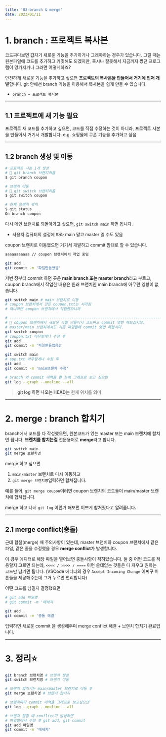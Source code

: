 ```yaml
---
title: '03-branch & merge'
date: 2023/01/11
---
```


# 1. branch : 프로젝트 복사본

코드짜다보면 갑자기 새로운 기능을 추가하거나 그래야하는 경우가 있습니다.
그럴 때는 원본파일에 코드를 추가하고 커밋해도 되겠지만,
혹시나 잘못해서 지금까지 짰던 프로그램이 망가지거나 그러면 어떻게하죠?

안전하게 새로운 기능을 추가하고 싶으면 **프로젝트의 복사본을 만들어서 거기에 먼저 개발**합니다.
git 안에선 branch 기능을 이용해서 복사본을 쉽게 만들 수 있습니다.

- `branch = 프로젝트 복사본`

---

## 1.1 프로젝트에 새 기능 필요

프로젝트 새 코드를 추가하고 싶으면, 코드를 직접 수정하는 것이 아니라, 프로젝트 사본을 만들어서 거기서 개발합니다.
e.g. 쇼핑몰에 쿠폰 기능을 추가하고 싶음

---

## 1.2 branch 생성 및 이동

```bash
# 프로젝트 사본 1개 생성
# 📝 git branch 브랜치이름
$ git branch coupon

# 브랜치 이동
# 📝 git switch 브랜치이름
$ git switch coupon

# 현재 브랜치 위치
$ git status
On branch coupon
```

다시 메인 브랜치로 되돌아가고 싶으면, `git switch main` 하면 됩니다.

- 사용자 컴퓨터의 설정에 따라 main 말고 master 일 수도 있음

coupon 브랜치로 이동했으면 거기서 개발하고 commit 맘대로 할 수 있습니다.

```coupon.txt
aaaaaaaaaaa // coupon 브랜치에서 작업 중임
```

```bash
git add .
git commit -m '파일만들었음'
```

저번 장부터 commit 하던 곳은 **main branch 또는 master branch**라고 부르고,
coupon branch에서 작업한 내용은 원래 브랜치인 main branch에 아무런 영향이 없습니다.

```sh
git switch main # main 브랜치로 이동
# coupon 브랜치에서 만든 coupon.txt는 사라짐
# 왜냐하면 coupon 브랜치에서 작업했으니까

# ---------------------------------------------------------------------------
# 📝 coupon 브랜치에서 새로운 파일 만들어서 코드짜고 commit 몇번 해보십시오.
# master/main 브랜치에서도 기존 파일들에 commit 몇번 해봅시다.
git switch coupon
# coupon.txt 아무렇게나 수정 후
git add .
git commit -m '파일만들었음2'

git switch main
# app.txt 아무렇게나 수정 후
git add .
git commit -m 'main브랜치 수정'

# branch 와 commit 내역을 한 눈에 그래프로 보고 싶으면
git log --graph --oneline --all
```

> **git log 하면 나오는 HEAD**는 현재 위치를 의미

---

# 2. merge : branch 합치기

branch에서 코드를 다 작성했으면, 원본코드가 있는 master 또는 main 브랜치에 합치면 됩니다.
**브랜치를 합치는걸** 전문용어로 **merge**라고 합니다.

```sh
git switch main
git merge 브랜치명
```

merge 하고 싶으면

1. `main/master` 브랜치로 다시 이동하고
2. `git merge 브랜치명`입력하면 합쳐집니다.

예를 들어, `git merge coupon`이러면 coupon 브랜치의 코드들이 main/master 브랜치에 합쳐집니다.

merge 하고 나서 `git log` 이런거 해보면 이쁘게 합쳐줬다고 알려줍니다.

---

## 2.1 merge conflict(충돌)

근데 합칠(merge) 때 주의사항이 있는데,
master 브랜치와 coupon 브랜치에서 같은 파일, 같은 줄을 수정했을 경우 **merge conflict**가 발생합니다.

이 경우 에디터로 해당 파일을 열어보면 충돌사항이 적혀있습니다. 둘 중 어떤 코드를 적용할지 고르면 되는데,
`<<<< / >>>> / ====` 이런 쓸데없는 것들은 다 지우고 원하는 코드만 남기면 됩니다.
(VSCode 에디터의 경우 `Accept Incoming Change` 어쩌구 버튼들을 제공해주는데 그거 누르면 편리합니다)

어떤 코드를 남길지 결정했으면

```bash
# git add 파일명
# git commit -m '메세지'

git add .
git commit -m '충돌 해결'
```

입력하면 새로운 commit 을 생성해주며 merge conflict 해결 + 브랜치 합치기 완료입니다.

---

# 3. 정리⭐

```bash
git branch 브랜치명 # 브랜치 생성
git switch 브랜치명 # 브랜치 이동

# 브랜치 합치기는 main/master 브랜치로 이동 후
git merge 브랜치명 # 브랜치 합치기

# 브랜치마다 commit 내역을 그래프로 보고싶으면
git log --graph --oneline --all

# 브랜치 합칠 때 conflict가 발생하면
# 파일열어서 수정 후 git add, git commit
git add 파일명
git commit -m '메세지'
```
